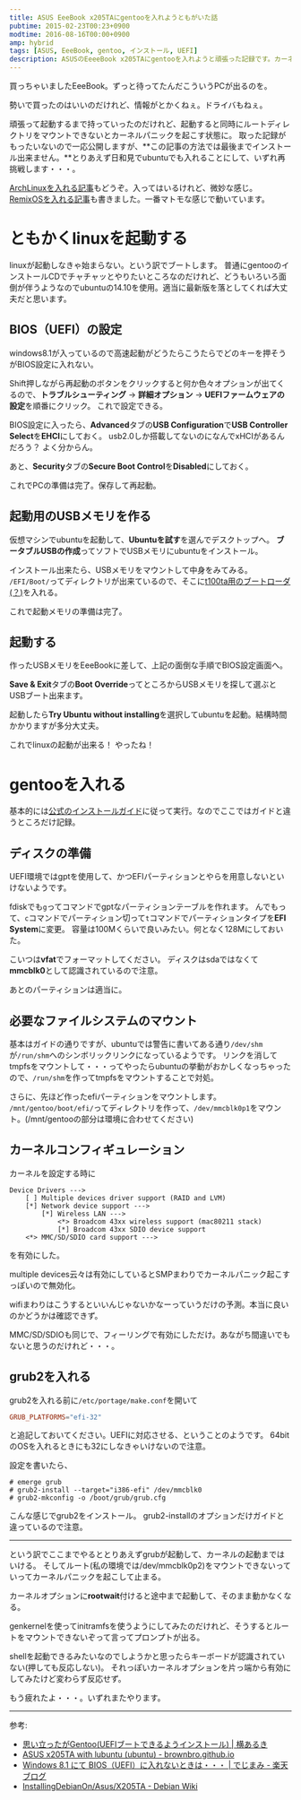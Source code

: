 ```yaml
---
title: ASUS EeeBook x205TAにgentooを入れようともがいた話
pubtime: 2015-02-23T00:23+0900
modtime: 2016-08-16T00:00+0900
amp: hybrid
tags: [ASUS, EeeBook, gentoo, インストール, UEFI]
description: ASUSのEeeeBook x205TAにgentooを入れようと頑張った記録です。カーネルの起動までは成功しましたが、ストレージ関連を上手く扱えず最後まで起動出来ませんでした。
---
```


買っちゃいましたEeeBook。ずっと待ってたんだこういうPCが出るのを。

勢いで買ったのはいいのだけれど、情報がとかくねぇ。ドライバもねぇ。

頑張って起動するまで持っていったのだけれど、起動すると同時にルートディレクトリをマウントできないとカーネルパニックを起こす状態に。
取った記録がもったいないので一応公開しますが、**この記事の方法では最後までインストール出来ません。**とりあえず日和見でubuntuでも入れることにして、いずれ再挑戦します・・・。

<PS date="2015-07-01">
<a href="/blog/2015/02/archlinux-into-eeebook.html">ArchLinuxを入れる記事</a>もどうぞ。入ってはいるけれど、微妙な感じ。
</PS>

<PS date="2016-08-16">
<a href="/blog/2016/08/remixos-install-into-asus-x205ta.html)">RemixOSを入れる記事</a>も書きました。一番マトモな感じで動いています。
</PS>

# ともかくlinuxを起動する
linuxが起動しなきゃ始まらない。という訳でブートします。
普通にgentooのインストールCDでチャチャッとやりたいところなのだけれど、どうもいろいろ面倒が伴うようなのでubuntuの14.10を使用。適当に最新版を落としてくれば大丈夫だと思います。

## BIOS（UEFI）の設定
windows8.1が入っているので高速起動がどうたらこうたらでどのキーを押そうがBIOS設定に入れない。

Shift押しながら再起動のボタンをクリックすると何か色々オプションが出てくるので、**トラブルシューティング** -&gt; **詳細オプション** -&gt; **UEFIファームウェアの設定**を順番にクリック。
これで設定できる。

BIOS設定に入ったら、**Advanced**タブの**USB Configuration**で**USB Controller Select**を**EHCI**にしておく。
usb2.0しか搭載してないのになんでxHCIがあるんだろう？ よく分からん。

あと、**Security**タブの**Secure Boot Control**を**Disabled**にしておく。

これでPCの準備は完了。保存して再起動。

## 起動用のUSBメモリを作る
仮想マシンでubuntuを起動して、**Ubuntuを試す**を選んでデスクトップへ。
**ブータブルUSBの作成**ってソフトでUSBメモリにubuntuをインストール。

インストール出来たら、USBメモリをマウントして中身をみてみる。
`/EFI/Boot/`ってディレクトリが出来ているので、そこに[t100ta用のブートローダ(？)](https://github.com/jfwells/linux-asus-t100ta/blob/master/boot/bootia32.efi)を入れる。

これで起動メモリの準備は完了。

## 起動する
作ったUSBメモリをEeeBookに差して、上記の面倒な手順でBIOS設定画面へ。

**Save &amp; Exit**タブの**Boot Override**ってところからUSBメモリを探して選ぶとUSBブート出来ます。

起動したら**Try Ubuntu without installing**を選択してubuntuを起動。結構時間かかりますが多分大丈夫。

これでlinuxの起動が出来る！ やったね！

# gentooを入れる
基本的には[公式のインストールガイド](https://www.gentoo.org/doc/ja/handbook/handbook-x86.xml?part=1)に従って実行。なのでここではガイドと違うところだけ記録。

## ディスクの準備
UEFI環境ではgptを使用して、かつEFIパーティションとやらを用意しないといけないようです。

fdiskでも`g`ってコマンドでgptなパーティションテーブルを作れます。
んでもって、`c`コマンドでパーティション切って`t`コマンドでパーティションタイプを**EFI System**に変更。
容量は100Mくらいで良いみたい。何となく128Mにしておいた。

こいつは**vfat**でフォーマットしてください。
ディスクはsdaではなくて**mmcblk0**として認識されているので注意。

あとのパーティションは適当に。

## 必要なファイルシステムのマウント
基本はガイドの通りですが、ubuntuでは警告に書いてある通り`/dev/shm`が`/run/shm`へのシンボリックリンクになっているようです。
リンクを消してtmpfsをマウントして・・・ってやったらubuntuの挙動がおかしくなっちゃったので、`/run/shm`を作ってtmpfsをマウントすることで対処。

さらに、先ほど作ったefiパーティションをマウントします。
`/mnt/gentoo/boot/efi/`ってディレクトリを作って、`/dev/mmcblk0p1`をマウント。(/mnt/gentooの部分は環境に合わせてください)

## カーネルコンフィギュレーション
カーネルを設定する時に
```
Device Drivers --->
    [ ] Multiple devices driver support (RAID and LVM)
    [*] Network device support --->
        [*] Wireless LAN --->
            <*> Broadcom 43xx wireless support (mac80211 stack)
            [*] Broadcom 43xx SDIO device support
    <*> MMC/SD/SDIO card support --->
```
を有効にした。

multiple devices云々は有効にしているとSMPまわりでカーネルパニック起こすっぽいので無効化。

wifiまわりはこうするといいんじゃないかなーっていうだけの予測。本当に良いのかどうかは確認できず。

MMC/SD/SDIOも同じで、フィーリングで有効にしただけ。あながち間違いでもないと思うのだけれど・・・。

## grub2を入れる
grub2を入れる前に`/etc/portage/make.conf`を開いて
``` toml
GRUB_PLATFORMS="efi-32"
```
と追記しておいてください。UEFIに対応させる、ということのようです。
64bitのOSを入れるときにも32にしなきゃいけないので注意。

設定を書いたら、
```
# emerge grub
# grub2-install --target="i386-efi" /dev/mmcblk0
# grub2-mkconfig -o /boot/grub/grub.cfg
```
こんな感じでgrub2をインストール。
grub2-installのオプションだけガイドと違っているので注意。

---

という訳でここまでやるととりあえずgrubが起動して、カーネルの起動まではいける。
そしてルート(私の環境では/dev/mmcblk0p2)をマウントできないっていってカーネルパニックを起こして止まる。

カーネルオプションに**rootwait**付けると途中まで起動して、そのまま動かなくなる。

genkernelを使ってinitramfsを使うようにしてみたのだけれど、そうするとルートをマウントできないぞって言ってプロンプトが出る。

shellを起動できるみたいなのでしようかと思ったらキーボードが認識されていない(押しても反応しない)。
それっぽいカーネルオプションを片っ端から有効にしてみたけど変わらず反応せず。

もう疲れたよ・・・。いずれまたやります。

---

参考:
- [思い立ったがGentoo(UEFIブートできるようインストール) | 横あるき](http://knockcrab.blogspot.jp/2014/05/gentoouefi.html)
- [ASUS x205TA with lubuntu (ubuntu) - brownbro.github.io](http://brownbro.github.io/blog/2015/01/15/asus-x205ta-with-lubuntu/)
- [Windows 8.1 にて BIOS（UEFI）に入れないときは・・・ | でじまみ - 楽天ブログ](http://plaza.rakuten.co.jp/mscrtf/diary/201404070000/)
- [InstallingDebianOn/Asus/X205TA - Debian Wiki](https://wiki.debian.org/InstallingDebianOn/Asus/X205TA)
